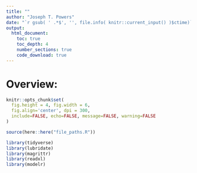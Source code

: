 ```yaml
---
title: ""
author: "Joseph T. Powers"
date: "`r gsub( ' .*$', '', file.info( knitr::current_input() )$ctime)`"
output: 
  html_document:
    toc: true
    toc_depth: 4
    number_sections: true
    code_download: true
---
```


# Overview: 

```r
knitr::opts_chunk$set(
  fig.height = 4, fig.width = 6,
  fig.align='center', dpi = 300, 
  include=FALSE, echo=FALSE, message=FALSE, warning=FALSE
)
```

```r
source(here::here("file_paths.R"))

library(tidyverse) 
library(lubridate)
library(magrittr) 
library(readxl) 
library(modelr)
```

